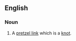 ==English==
{{wikipedia}}
===Noun===
{{en-noun}}
# {{context|topology}} A [[pretzel link]] which is a [[knot]].